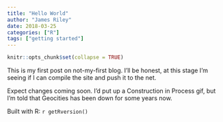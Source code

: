 ```yaml
---
title: "Hello World"
author: "James Riley"
date: 2018-03-25
categories: ["R"]
tags: ["getting started"]
---
```


```r
knitr::opts_chunk$set(collapse = TRUE)
```
This is my first post on not-my-first blog. I'll be honest, at this stage I'm seeing if I can compile the site and push it to the net.

Expect changes coming soon. I'd put up a Construction in Process gif, but I'm told that Geocities has been down for some years now.


Built with R: `r getRversion()`
